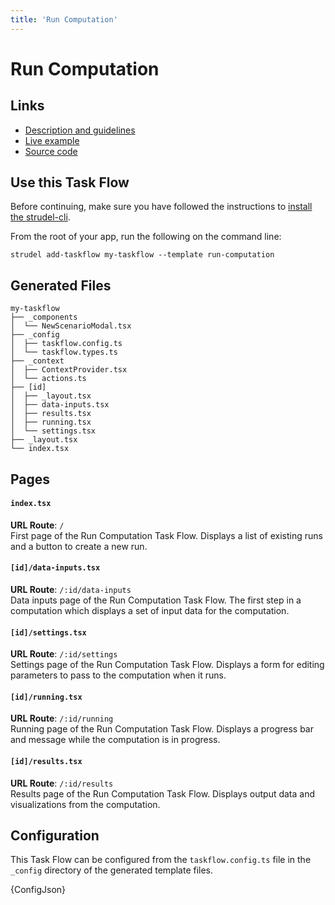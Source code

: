 ```yaml
---
title: 'Run Computation'
---
```



# Run Computation

## Links

- [Description and guidelines](https://strudel.science/design-system/task-flows/run-computation/)
- [Live example](https://strudel.science/strudel-kit/#/run-computation)
- [Source code](https://github.com/strudel-science/strudel-kit/tree/main/strudel-taskflows/src/pages/run-computation)

## Use this Task Flow

Before continuing, make sure you have followed the instructions to [install the strudel-cli](/strudel-kit/docs/getting-started/installation).

From the root of your app, run the following on the command line:

```
strudel add-taskflow my-taskflow --template run-computation
```

## Generated Files

```
my-taskflow
├── _components
│  └── NewScenarioModal.tsx
├── _config
│  ├── taskflow.config.ts
│  └── taskflow.types.ts
├── _context
│  ├── ContextProvider.tsx
│  └── actions.ts
├── [id]
│  ├── _layout.tsx
│  ├── data-inputs.tsx
│  ├── results.tsx
│  ├── running.tsx
│  └── settings.tsx
├── _layout.tsx
└── index.tsx
```

## Pages

#### `index.tsx`

**URL Route**: `/`  
First page of the Run Computation Task Flow. Displays a list of existing runs and a button to create a new run.

#### `[id]/data-inputs.tsx`

**URL Route**: `/:id/data-inputs`  
Data inputs page of the Run Computation Task Flow. The first step in a computation which displays a set of input data for the computation.

#### `[id]/settings.tsx`

**URL Route**: `/:id/settings`  
Settings page of the Run Computation Task Flow. Displays a form for editing parameters to pass to the computation when it runs.

#### `[id]/running.tsx`

**URL Route**: `/:id/running`  
Running page of the Run Computation Task Flow. Displays a progress bar and message while the computation is in progress.

#### `[id]/results.tsx`

**URL Route**: `/:id/results`  
Results page of the Run Computation Task Flow. Displays output data and visualizations from the computation.

## Configuration

This Task Flow can be configured from the `taskflow.config.ts` file in the `_config` directory of the generated template files.

<CodeBlock language="ts" title="taskflow.config.ts">
	{ConfigJson}
</CodeBlock>
